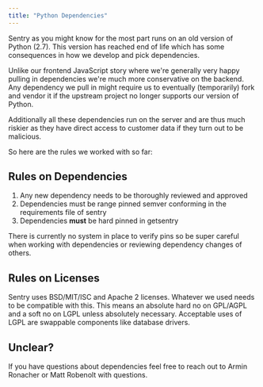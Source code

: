 ```yaml
---
title: "Python Dependencies"
---
```


Sentry as you might know for the most part runs on an old version of Python (2.7). This version has reached end of life which has some consequences in how we develop and pick dependencies.

Unlike our frontend JavaScript story where we're generally very happy pulling in dependencies we're much more conservative on the backend. Any dependency we pull in might require us to eventually (temporarily) fork and vendor it if the upstream project no longer supports our version of Python.

Additionally all these dependencies run on the server and are thus much riskier as they have direct access to customer data if they turn out to be malicious.

So here are the rules we worked with so far:

## Rules on Dependencies

1. Any new dependency needs to be thoroughly reviewed and approved
2. Dependencies must be range pinned semver conforming in the requirements file of sentry
3. Dependencies **must** be hard pinned in getsentry

There is currently no system in place to verify pins so be super careful when working with dependencies or reviewing dependency changes of others.

## Rules on Licenses

Sentry uses BSD/MIT/ISC and Apache 2 licenses. Whatever we used needs to be compatible with this. This means an absolute hard no on GPL/AGPL and a soft no on LGPL unless absolutely necessary. Acceptable uses of LGPL are swappable components like database drivers.

## Unclear?

If you have questions about dependencies feel free to reach out to Armin Ronacher or Matt Robenolt with questions.
